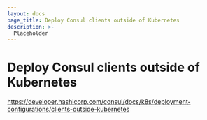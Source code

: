```yaml
---
layout: docs
page_title: Deploy Consul clients outside of Kubernetes
description: >-
  Placeholder
---
```


# Deploy Consul clients outside of Kubernetes

https://developer.hashicorp.com/consul/docs/k8s/deployment-configurations/clients-outside-kubernetes